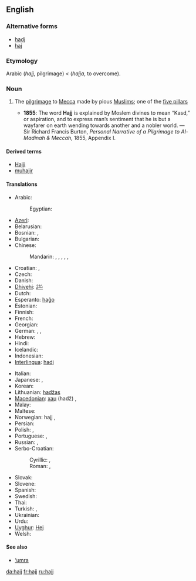 ==English==

===Alternative forms===
* [[hadj]]
* [[haj]]

===Etymology===
Arabic {{Arab|[[حج]]}} (''ħajj'', pilgrimage) < {{Arab|[[حج]]}} (''ħajja'', to overcome).

===Noun===
{{wikipedia}}
{{en-noun|hajjes}}

# {{Islam}} The [[pilgrimage]] to [[Mecca]] made by pious [[Muslim]]s; one of the [[five pillars]]
#*'''1855''': The word '''Hajj''' is explained by Moslem divines to mean “Kasd,” or aspiration, and to express man’s sentiment that he is but a wayfarer on earth wending towards another and a nobler world. &mdash; Sir Richard Francis Burton, ''Personal Narrative of a Pilgrimage to Al-Madinah & Meccah'', 1855, Appendix I.

====Derived terms====
* [[Hajji]]
* [[muhajir]]

====Translations====
{{trans-top|pilgrimage to Mecca}}
* Arabic: {{t+|ar|حج|m|tr=Hajj}}
*: Egyptian: {{t+|ar|حج|m|tr=Hagg}}
* [[Azeri]]: {{t|az|həcc|xs=Azeri}}
* Belarusian: {{t|be|хадж|m|tr=xadž|sc=Cyrl}}
* Bosnian: {{t-|bs|hadž|m}}, {{t-|bs|hadžiluk|m}}
* Bulgarian: {{t|bg|хадж|m|tr=hadž|sc=Cyrl}}
* Chinese:
*: Mandarin: {{t|cmn|朝覲|sc=Hani}},  {{t|cmn|朝觐|tr=cháojìn|sc=Hani}},  {{t-|cmn|朝聖|sc=Hani}},  {{t|cmn|朝圣|tr=cháoshèng|sc=Hani}},  {{t|cmn|麥加朝聖|sc=Hani}},  {{t|cmn|麦加朝圣|tr=Màijiā cháoshèng|sc=Hani}}
* Croatian: {{t-|hr|hadž|m}}, {{t-|hr|hadžiluk|m}}
* Czech: {{t|cs|hadždž|m}}
* Danish: {{t+|da|hajj|c}}
* [[Dhivehi]]: [[ޙައްޖު]]
* Dutch: {{t-|nl|hadj|m}}
* Esperanto: [[haĝo]]
* Estonian: {{t-|et|hadž}}
* Finnish: {{t-|fi|hadž}}
* French: {{t+|fr|hajj|m}}
* Georgian: {{t|ka|ჰაჯი|tr=haǰi|sc=Geor|xs=Georgian}}
* German: {{t|de|Haddsch|m}}, {{t|de|Hadsch|m}}, {{t|de|Hadj|m}}
* Hebrew: {{t-|he|חג׳|m|tr=hag}}
* Hindi: {{t|hi|हज्ज|m|tr=hajj|sc=Deva}}
* Icelandic: {{t|is|hadsjí|n}}
* Indonesian: {{t-|id|haji|xs=Indonesian}}
* [[Interlingua]]: [[hadj]]
{{trans-mid}}
* Italian: {{t-|it|hajj|m}}
* Japanese: {{t|ja|ハッジ|tr=hajji}},  {{t|ja|メッカ巡礼|tr=Mekka-junrei}}
* Korean: {{t|ko|하즈|tr=hajeu|sc=Kore}}
* Lithuanian: [[hadžas]] {{g|lt}}
* [[Macedonian]]: [[хаџ]] (hadž) {{m}},  {{t|mk|аџилак|m|tr=ádžilak}}
* Malay: {{t-|ms|haji|xs=Malay}}
* Maltese: {{t|mt|Haġġ|m|alt=il-Haġġ}}
* Norwegian: hajj {{m}} {{italbrac|Bokmål}}, {{t-|no|hadj|m}} {{italbrac|Nynorsk}}
* Persian: {{t|fa|حج|tr=hajj|sc=fa-Arab}}
* Polish: {{t|pl|hadż|m}}, {{t|pl|hadżdż|m}}
* Portuguese: {{t-|pt|hajj|m}}, {{t-|pt|hadj|m}}
* Russian: {{t+|ru|хадж|m|tr=xadž}},  {{t|ru|паломничество в Мекку|n|tr=palómničestvo v Mékku}}
* Serbo-Croatian:
*: Cyrillic: {{t|sh|хаџ|m|sc=Cyrl}}, {{t|sh|хаџилук|m|sc=Cyrl}}
*: Roman: {{t|sh|hadž|m}}, {{t|sh|hadžiluk|m}}
* Slovak: {{t|sk|hadždž|m}}
* Slovene: {{t-|sl|hadž|m}}
* Spanish: {{t-|es|hajj|m}}
* Swedish: {{t-|sv|hajj|c}}
* Thai: {{t|th|ฮัจญ์|tr=hát|sc=Thai}}
* Turkish: {{t+|tr|hac}}, {{t+|tr|hacılık}}
* Ukrainian: {{t|uk|хадж|m|tr=xadž|sc=Cyrl}}
* Urdu: {{t|ur|حج|m|tr=hajj|sc=ur-Arab}}
* [[Uyghur]]: [[Hej]]
* Welsh: {{t-|cy|hajj|xs=Welsh}} {{g|cy}}
{{trans-bottom}}

====See also====
* [['umra|‘umra]]

[[da:hajj]]
[[fr:hajj]]
[[ru:hajj]]